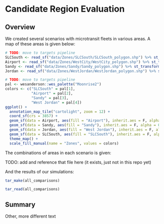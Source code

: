 # Candidate Region Evaluation

## Overview

We created several scenarios with microtransit fleets in various areas. A map of these areas is given below:

```r
# TODO: move to targets pipeline
SLCSouth <- read_sf("data/Zones/SLCSouth/SLCSouth_polygon.shp") %>% st_transform(crs = 3857)
Airport <- read_sf("data/Zones/WestCity/WestCity_polygon.shp") %>% st_transform(crs = 3857)
Sandy <- read_sf("data/Zones/Sandy/Sandy_polygon.shp") %>% st_transform(crs = 3857)
Jordan <- read_sf("data/Zones/WestJordan/WestJordan_polygon.shp") %>% st_transform(crs = 3857)
```

```r
# TODO: move to targets pipeline
pal <- wesanderson::wes_palette("Moonrise2")
colors <- c("SLCSouth" = pal[1],
            "Airport" = pal[2],
            "Sandy" = pal[3],
            "West Jordan" = pal[4])
ggplot() + 
  annotation_map_tile("cartolight", zoom = 12) + 
  coord_sf(crs = 3857) +
  geom_sf(data = Airport, aes(fill = "Airport"), inherit.aes = F, alpha = 0.8) +
  geom_sf(data = Sandy, aes(fill = "Sandy"), inherit.aes = F, alpha = 0.8) +
  geom_sf(data = Jordan, aes(fill = "West Jordan"), inherit.aes = F, alpha = 0.8) +
  geom_sf(data = SLCSouth, aes(fill = "SLCSouth"), inherit.aes = F, alpha = 0.8) +
  theme_map() +
  scale_fill_manual(name = "Zones", values = colors)
```


The combinations of areas in each scenario is given:

TODO: add and reference that file here (it exists, just not in this repo yet)

And the results of our simulations:

```r
tar_make(all_comparisons)

tar_read(all_comparisons)
```



## Summary

Other, more different text
